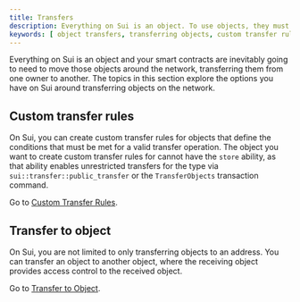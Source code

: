 ```yaml
---
title: Transfers
description: Everything on Sui is an object. To use objects, they must be transferred between owners, which can be an address or another object. 
keywords: [ object transfers, transferring objects, custom transfer rules, transfer to an object, transfer objects ]
---
```


Everything on Sui is an object and your smart contracts are inevitably going to need to move those objects around the network, transferring them from one owner to another. The topics in this section explore the options you have on Sui around transferring objects on the network.

## Custom transfer rules

On Sui, you can create custom transfer rules for objects that define the conditions that must be met for a valid transfer operation. The object you want to create custom transfer rules for cannot have the `store` ability, as that ability enables unrestricted transfers for the type via `sui::transfer::public_transfer` or the `TransferObjects` transaction command.

Go to [Custom Transfer Rules](./transfers/custom-rules.mdx).

## Transfer to object

On Sui, you are not limited to only transferring objects to an address. You can transfer an object to another object, where the receiving object provides access control to the received object. 

Go to [Transfer to Object](./transfers/transfer-to-object.mdx). 